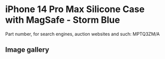 
# iPhone 14 Pro Max Silicone Case with MagSafe - Storm Blue

Part number, for search engines, auction websites and such: MPTQ3ZM/A

## Image gallery

<div style={{ width: "768px" }}>
  <GalleryComponent
    images={[
      {
        original: "/everysource/MPTQ3.webp",
        thumbnail: "/everypreview/MPTQ3.webp",
      },
      {
        original: "/everysource/MPTQ3_AV1.webp",
        thumbnail: "/everypreview/MPTQ3_AV1.webp",
      },
      {
        original: "/everysource/MPTQ3_AV2.webp",
        thumbnail: "/everypreview/MPTQ3_AV2.webp",
      },
      {
        original: "/everysource/MPTQ3_AV3.webp",
        thumbnail: "/everypreview/MPTQ3_AV3.webp",
      }
    ]}
  />
</div>